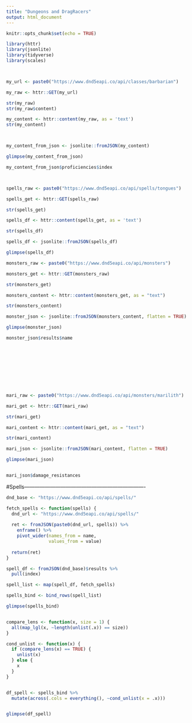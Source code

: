 ```yaml
---
title: "Dungeons and DragRacers"
output: html_document
---
```


```r
knitr::opts_chunk$set(echo = TRUE)
```

```r
library(httr)
library(jsonlite)
library(tidyverse)
library(scales)



my_url <- paste0("https://www.dnd5eapi.co/api/classes/barbarian")

my_raw <- httr::GET(my_url)

str(my_raw)
str(my_raw$content)

my_content <- httr::content(my_raw, as = 'text')
str(my_content)



my_content_from_json <- jsonlite::fromJSON(my_content)

glimpse(my_content_from_json)

my_content_from_json$proficiencies$index



spells_raw <- paste0("https://www.dnd5eapi.co/api/spells/tongues")

spells_get <- httr::GET(spells_raw)

str(spells_get)

spells_df <- httr::content(spells_get, as = 'text')

str(spells_df)

spells_df <- jsonlite::fromJSON(spells_df)

glimpse(spells_df)

```



```r

monsters_raw <- paste0("https://www.dnd5eapi.co/api/monsters")

monsters_get <- httr::GET(monsters_raw)

str(monsters_get)

monsters_content <- httr::content(monsters_get, as = "text")

str(monsters_content)

monster_json <- jsonlite::fromJSON(monsters_content, flatten = TRUE)

glimpse(monster_json)

monster_json$results$name










mari_raw <- paste0("https://www.dnd5eapi.co/api/monsters/marilith")

mari_get <- httr::GET(mari_raw)

str(mari_get)

mari_content <- httr::content(mari_get, as = "text")

str(mari_content)

mari_json <- jsonlite::fromJSON(mari_content, flatten = TRUE)

glimpse(mari_json)


mari_json$damage_resistances

```

#Spells----------------------------------------------------------------------


```r
dnd_base <- "https://www.dnd5eapi.co/api/spells/"

fetch_spells <- function(spells) {
  dnd_url <- "https://www.dnd5eapi.co/api/spells/"
  
  ret <- fromJSON(paste0(dnd_url, spells)) %>% 
    enframe() %>% 
    pivot_wider(names_from = name,
                values_from = value)
  
  return(ret)
}

spell_df <- fromJSON(dnd_base)$results %>% 
  pull(index)

spell_list <- map(spell_df, fetch_spells) 

spells_bind <- bind_rows(spell_list)

glimpse(spells_bind)


compare_lens <- function(x, size = 1) {
  all(map_lgl(x, ~length(unlist(.x)) == size))
}

cond_unlist <- function(x) {
  if (compare_lens(x) == TRUE) {
    unlist(x)
  } else {
    x
  }
}


df_spell <- spells_bind %>% 
  mutate(across(.cols = everything(), ~cond_unlist(x = .x)))


glimpse(df_spell)
```

